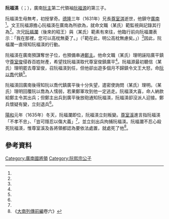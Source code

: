 '''阮福渶'''（{{vie|v='''Nguyễn Phúc Anh'''|hn=阮福渶}}；{{bd|1601年後||1635年||catIdx=R阮}}），廣南[[阮主|阮主]]第二代領袖[[阮福源|阮福源]]的第三子。

阮福渶生母無考，初授掌奇。[[德隆|德隆]]三年（1631年）兄長[[阮福淇|尊室淇]]逝世，他鎮守[[廣南|廣南]]<ref name=sat/>。文王阮福源擔心阮福渶在廣南為所欲為，就命文職（某氏）範監視與記錄其行為<ref name=sat/>。次兄[[阮福瀾|阮福瀾]]（後來的昭王）與（某氏）範素有來往，他臨行前向阮福瀾表示：「我在那裡，您可以高枕無憂了。」（「範在此，明公高枕無慮矣。」）<ref name=sat/>因此，阮福瀾一直得知阮福渶的行動。

阮福渶在廣南預謀奪世子位，也預備串通[[鄭主|鄭主]]。他命文職（某氏）理明誣陷廣平鎮守[[阮俊|尊室俊]]侵吞百姓財產，希望找阮福渶取代尊室俊鎮廣平<ref name=sat/>。阮福源最初聽信（某氏）理明罷去尊室俊，召阮福渶到任，但他卻出遊多個月不歸鎮令文王大怒，命[[阮以喬|阮以喬]]代鎮<ref name=sat/>。

阮福渶回廣南後得知阮以喬代鎮廣平後十分失望，遣密使詢問（某氏）理明。（某氏）理明回覆阮以喬為人懦弱，若果鄭軍攻到他一定逃走。阮福渶大喜，命人納款給鄭主令其出兵；但鄭主出兵到廣平後放砲通知阮福渶，阮福渶卻沒派人迎接。鄭兵懷疑有變，立刻退兵<ref name=sat/>。

[[陽和|陽和]]元年（1635年）冬天，阮福瀾即位，阮福渶立刻叛變。[[阮福溪|尊室溪]]進言指阮福渶「不孝不忠」、「豈可隱忍以傷大義」<ref name=sat/>，並立刻出兵拘捕阮福渶。阮福瀾不忍心殺死阮福渶，惟尊室溪及各將領都認為要依法處置，就處死了他<ref name=sat>《[[大南實錄|大南列傳前編]]卷六》</ref>。

==參考資料==
{{reflist}}

[[Category:廣南國將領|Category:廣南國將領]]
[[Category:阮熙宗公子|Category:阮熙宗公子]]